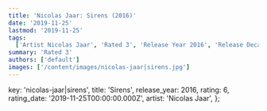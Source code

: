 ```yaml
---
title: 'Nicolas Jaar: Sirens (2016)'
date: '2019-11-25'
lastmod: '2019-11-25'
tags:
  ['Artist Nicolas Jaar', 'Rated 3', 'Release Year 2016', 'Release Decade 2010']
summary: 'Rated 3'
authors: ['default']
images: ['/content/images/nicolas-jaar|sirens.jpg']
---
```


  key: 'nicolas-jaar|sirens',
  title: 'Sirens',
  release_year: 2016,
  rating: 6,
  rating_date: '2019-11-25T00:00:00.000Z',
  artist: 'Nicolas Jaar',
};

<MusicRating data={data} />
